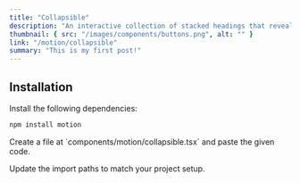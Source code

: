 ```yaml
---
title: "Collapsible"
description: "An interactive collection of stacked headings that reveal individual content sections with a click."
thumbnail: { src: "/images/components/buttons.png", alt: "" }
link: "/motion/collapsible"
summary: "This is my first post!"
---
```


<ComponentPreview name="collapsible-demo" />

## Installation

<Steps>
<Step>
Install the following dependencies:
</Step>

```bash 
npm install motion
```

<Step>
    Create a file at `components/motion/collapsible.tsx` and paste the given
    code.
</Step>

<CollapsibleSource name="collapsible" />

<Step>Update the import paths to match your project setup.</Step>

</Steps>
